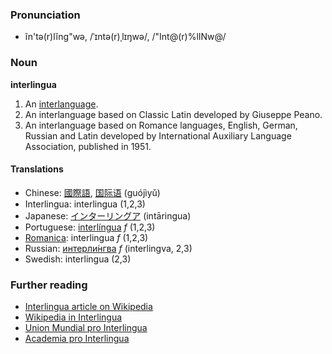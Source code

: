 ===Pronunciation===
*ĭn'tə(r)lĭng"wə, /ˈɪntə(r)ˌlɪŋwə/, /"Int@(r)%lINw@/

===Noun===
'''interlingua'''

#An [[interlanguage]].
#An interlanguage based on Classic Latin developed by Giuseppe Peano.
#An interlanguage based on Romance languages, English, German, Russian and Latin developed by International Auxiliary Language Association, published in 1951.

====Translations====
*Chinese: [[國際語]], [[国际语]] (guójìyǔ)
*Interlingua: interlingua (1,2,3)
*Japanese: [[インターリングア]] (intāringua)
*Portuguese: [[interlíngua]] ''f'' (1,2,3)
*[[Romanica]]: interlingua ''f'' (1,2,3)
*Russian: [[интерлингва|интерли́нгва]] ''f'' (interlingva, 2,3)
*Swedish: interlingua (2,3)

===Further reading===
* [[w:en:Interlingua|Interlingua article on Wikipedia]]
* [http://ia.wikipedia.org Wikipedia in Interlingua]
* [http://www.interlingua.com Union Mundial pro Interlingua]
* [http://www.yahoogroups.com/group/acadamiaprointerlingua/ Academia pro Interlingua]